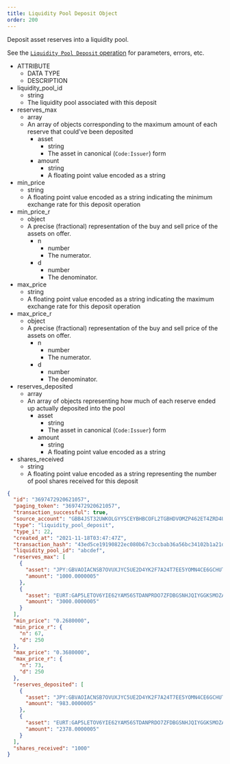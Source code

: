 ```yaml
---
title: Liquidity Pool Deposit Object
order: 200
---
```



Deposit asset reserves into a liquidity pool.

See the [`Liquidity Pool Deposit` operation](/docs/learn/fundamentals/list-of-operations#liquidity-pool-deposit) for parameters, errors, etc.

<AttributeTable>

- ATTRIBUTE
  - DATA TYPE
  - DESCRIPTION
- liquidity_pool_id
  - string
  - The liquidity pool associated with this deposit
- reserves_max
  - array
  - An array of objects corresponding to the maximum amount of each reserve that could've been deposited
    - asset
      - string
      - The asset in canonical (`Code:Issuer`) form
    - amount
      - string
      - A floating point value encoded as a string
- min_price
  - string
  - A floating point value encoded as a string indicating the minimum exchange rate for this deposit operation
- min_price_r
  - object
  - A precise (fractional) representation of the buy and sell price of the assets on offer.
    - n
      - number
      - The numerator.
    - d
      - number
      - The denominator.
- max_price
  - string
  - A floating point value encoded as a string indicating the maximum exchange rate for this deposit operation
- max_price_r
  - object
  - A precise (fractional) representation of the buy and sell price of the assets on offer.
    - n
      - number
      - The numerator.
    - d
      - number
      - The denominator.
- reserves_deposited
  - array
  - An array of objects representing how much of each reserve ended up actually deposited into the pool
    - asset
      - string
      - The asset in canonical (`Code:Issuer`) form
    - amount
      - string
      - A floating point value encoded as a string
- shares_received
  - string
  - A floating point value encoded as a string representing the number of pool shares received for this deposit

</AttributeTable>

<ExampleResponse>

```json
{
  "id": "3697472920621057",
  "paging_token": "3697472920621057",
  "transaction_successful": true,
  "source_account": "GBB4JST32UWKOLGYYSCEYBHBCOFL2TGBHDVOMZP462ET4ZRD4ULA7S2L",
  "type": "liquidity_pool_deposit",
  "type_i": 22,
  "created_at": "2021-11-18T03:47:47Z",
  "transaction_hash": "43ed5ce19190822ec080b67c3ccbab36a56bc34102b1a21d3ee690ed3bc23378",
  "liquidity_pool_id": "abcdef",
  "reserves_max": [
    {
      "asset": "JPY:GBVAOIACNSB7OVUXJYC5UE2D4YK2F7A24T7EE5YOMN4CE6GCHUTOUQXM",
      "amount": "1000.0000005"
    },
    {
      "asset": "EURT:GAP5LETOV6YIE62YAM56STDANPRDO7ZFDBGSNHJQIYGGKSMOZAHOOS2S",
      "amount": "3000.0000005"
    }
  ],
  "min_price": "0.2680000",
  "min_price_r": {
    "n": 67,
    "d": 250
  },
  "max_price": "0.3680000",
  "max_price_r": {
    "n": 73,
    "d": 250
  },
  "reserves_deposited": [
    {
      "asset": "JPY:GBVAOIACNSB7OVUXJYC5UE2D4YK2F7A24T7EE5YOMN4CE6GCHUTOUQXM",
      "amount": "983.0000005"
    },
    {
      "asset": "EURT:GAP5LETOV6YIE62YAM56STDANPRDO7ZFDBGSNHJQIYGGKSMOZAHOOS2S",
      "amount": "2378.0000005"
    }
  ],
  "shares_received": "1000"
}
```

</ExampleResponse>

